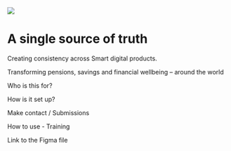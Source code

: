 
<Meta title="Design System/Start Smart" />

<img src={imageFile} class="hero-image"/>

# A single source of truth

Creating consistency across Smart digital products.

Transforming pensions, savings and financial wellbeing – around the world

Who is this for?

How is it set up?

Make contact / Submissions

How to use - Training

Link to the Figma file
